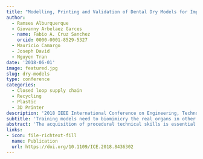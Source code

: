 ```yaml
---
title: "Modelling, Printing and Validation of Dental Dry Models for Implantology Skills Training"
author: 
  - Ramses Alburquerque 
  - Giovanny Arbelaez Garces
  - name: Fabio A. Cruz Sanchez
    orcid: 0000-0001-8529-5327
  - Mauricio Camargo 
  - Joseph David
  - Nguyen Tran
date: '2018-06-01'
image: featured.jpg
slug: dry-models
type: conference
categories:
  - Closed loop supply chain 
  - Recycling
  - Plastic
  - 3D Printer
description: '2018 IEEE International Conference on Engineering, Technology and Innovation (ICE/ITMC)'
subtitle: 'Training models need to biomimicry the real organs in other types of properties such as texture, density, mechanical behaviour among other properties. Therefore, different 3Dprocesses materials, textures and densities need to be explored and tested.'
abstract: 'The acquisition of procedural technical skills is essential to become a surgeon. Traditional medical training required to practice procedures in cadavers and animals. New technologies such as virtual reality and additive manufacturing can help surgeons to learn and improve their skills through physical models of the human organ to be intervened. However, shape representation is not enough to have a realistic training experience. Training models need to biomimicry the real organs in other types of properties such as texture, density, mechanical behaviour among other properties. Therefore, different 3D processes materials, textures and densities need to be explored and tested. The goal of this work was the development and validation of a dental dry model system using additive manufacturing. The mechanical profile of the printed models by capturing the force applied by a dental micro motor attached to a CNC machine during a standardized drilling test is measured. This research work was done in collaboration with the Nancy School of Surgery to help develop a new system to guide the training process for dentistry surgical procedures.'
links:
- icon: file-richtext-fill
  name: Publication
  url: https://doi.org/10.1109/ICE.2018.8436302
---
```





